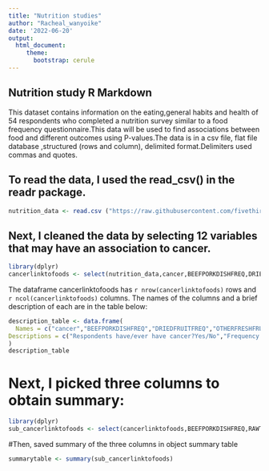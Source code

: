 ---
title: "Nutrition studies"
author: "Racheal_wanyoike"
date: '2022-06-20'
output: 
  html_document:
     theme:
       bootstrap: cerule
---

## Nutrition study R Markdown
This dataset contains information on the eating,general habits and health of 54 respondents who completed a nutrition survey similar to a food frequency questionnaire.This data will be used to find associations between food and different outcomes using P-values.The data  is in a csv file, flat file database ,structured (rows and column), delimited format.Delimiters used commas and quotes.

## To read the data, I used the read_csv() in the readr package.

```{r nutrituion studies,echo=TRUE}

nutrition_data <- read.csv ("https://raw.githubusercontent.com/fivethirtyeight/data/master/nutrition-studies/raw_anonymized_data.csv")

```

## Next, I cleaned the data by selecting 12 variables that may have an association to cancer. 

```{r nutrition_data, include=TRUE}
library(dplyr)
cancerlinktofoods <- select(nutrition_data,cancer,BEEFPORKDISHFREQ,DRIEDFRUITFREQ,OTHERFRESHFRUITFREQ,CORNFREQ,SUGARINCOFFEE,SALTFREQ,HOTTEAFREQ,RAWTOMATOESFREQ,MILKFREQ,BUTTERFREQ,OTHERBREADSFREQ, BROCCOLIFREQ)

```

The dataframe cancerlinktofoods has `r nrow(cancerlinktofoods)` rows and `r ncol(cancerlinktofoods)`  columns. The names of the columns and a brief description of each are in the table below:
```{r}
description_table <- data.frame(
  Names = c("cancer","BEEFPORKDISHFREQ","DRIEDFRUITFREQ","OTHERFRESHFRUITFREQ","CORNFREQ","SUGARINCOFFEE","SALTFREQ","HOTTEAFREQ","RAWTOMATOESFREQ","MILKFREQ","BUTTERFREQ","OTHERBREADSFREQ","BROCCOLIFREQ"),
Descriptions = c("Respondents have/ever have cancer?Yes/No","Frequency of eating beefporkdishes","frequency of eating dried fruits","frequency of eating other fresh fruits","frequency of eating corn","frequency of putting sugar in coffee","frequency of salt added","frequency of drinking hot tea","frequncy of eating raw tomatoes","frequency of drinking milk","frequncy of using/adding butter to food","frequency of eating bread other than cornbread","frequency of eating broccoli") 
)
description_table
```

# Next, I picked three columns to obtain summary:
```{r,echo=TRUE}
library(dplyr)
sub_cancerlinktofoods <- select(cancerlinktofoods,BEEFPORKDISHFREQ,RAWTOMATOESFREQ,BROCCOLIFREQ)

```

#Then, saved summary of the three columns in object summary table
```{r, include=TRUE}
summarytable <- summary(sub_cancerlinktofoods)
```